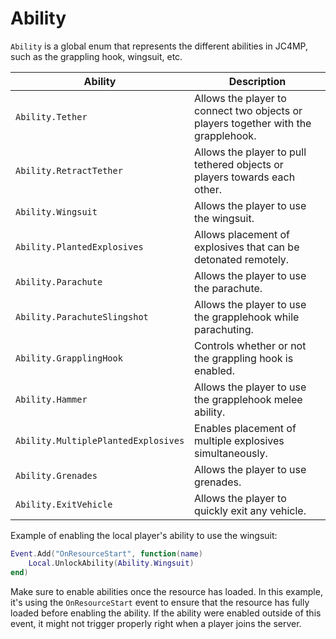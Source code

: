 # Ability

`Ability` is a global enum that represents the different abilities in JC4MP, such as the grappling hook, wingsuit, etc.

| Ability                           | Description                                                                 |
|----------------------------------|-----------------------------------------------------------------------------|
| `Ability.Tether`                   | Allows the player to connect two objects or players together with the grapplehook.|
| `Ability.RetractTether`            | Allows the player to pull tethered objects or players towards each other.                        |
| `Ability.Wingsuit`                 | Allows the player to use the wingsuit.                          |
| `Ability.PlantedExplosives`        | Allows placement of explosives that can be detonated remotely.               |
| `Ability.Parachute`                | Allows the player to use the parachute.            |
| `Ability.ParachuteSlingshot`       | Allows the player to use the grapplehook while parachuting.  |
| `Ability.GrapplingHook`            | Controls whether or not the grappling hook is enabled.             |
| `Ability.Hammer`                   | Allows the player to use the grapplehook melee ability.                                                  |
| `Ability.MultiplePlantedExplosives`| Enables placement of multiple explosives simultaneously.                    |
| `Ability.Grenades`                 | Allows the player to use grenades.                        |
| `Ability.ExitVehicle`              | Allows the player to quickly exit any vehicle.                     |

Example of enabling the local player's ability to use the wingsuit:
```lua
Event.Add("OnResourceStart", function(name)
	Local.UnlockAbility(Ability.Wingsuit)
end)
```

Make sure to enable abilities once the resource has loaded. In this example, it's using the `OnResourceStart` event to ensure that the resource has fully loaded before enabling the ability. If the ability were enabled outside of this event, it might not trigger properly right when a player joins the server.
